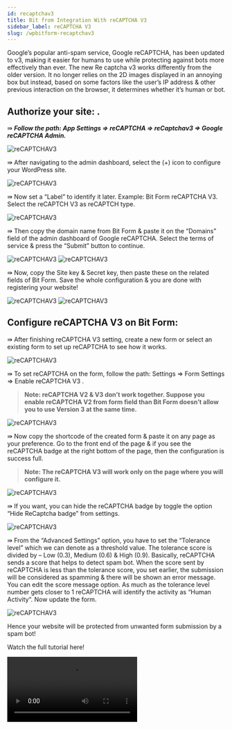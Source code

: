 ```yaml
---
id: recaptchav3
title: Bit from Integration With reCAPTCHA V3 
sidebar_label: reCAPTCHA V3 
slug: /wpbitform-recaptchav3
---
```


Google’s popular anti-spam service, Google reCAPTCHA, has been updated to v3, making it easier for humans to use while protecting against bots more effectively than ever. The new Re captcha v3 works differently from the older version. It no longer relies on the 2D images displayed in an annoying box but instead, based on some factors like the user’s IP address & other previous interaction on the browser, it determines whether it’s human or bot.

## Authorize your site: .
⇛ ***Follow the path: App Settings => reCAPTCHA => reCaptchav3 => Google reCAPTCHA Admin.***

<Image src="recaptchav3/App Settings-Bit Form" alt="reCAPTCHAV3" w="1020" h="350" />

⇛ After navigating to the admin dashboard, select the (+) icon to configure your WordPress site.

<Image src="recaptchav3/reCAPTCH Admin-Bit Form" alt="reCAPTCHAV3" w="1020" h="300" />

⇛ Now set a “Label” to identify it later. Example: Bit Form reCAPTCHA V3. Select the reCAPTCH V3 as reCAPTCH type.

<Image src="recaptchav3/Register site1-Bit Form" alt="reCAPTCHAV3" w="1020" h="350" />

⇛ Then copy the domain name from Bit Form & paste it on the “Domains” field of the admin dashboard of Google reCAPTCHA. Select the terms of service & press the “Submit” button to continue.

<Image src="recaptchav3/Copy Domain URL-Bit Form" alt="reCAPTCHAV3" w="1020" h="350" />

<Image src="recaptchav3/Submit-Bit Form" alt="reCAPTCHAV3" w="1020" h="350" />

⇛ Now, copy the Site key & Secret key, then paste these on the related fields of Bit Form. Save the whole configuration & you are done with registering your website!

<Image src="recaptchav3/Copy Site&Secret key-Bit Form" alt="reCAPTCHAV3" w="1020" h="350" />

<Image src="recaptchav3/Paste key-Bit Form" alt="reCAPTCHAV3" w="1020" h="350" />

## Configure reCAPTCHA V3 on Bit Form:
⇛ After finishing reCAPTCHA V3 setting, create a new form or select an existing form to set up reCAPTCHA to see how it works.

<Image src="recaptchav3/Create Form-Bit Form" alt="reCAPTCHAV3" w="1020" h="350" />

⇛ To set reCAPTCHA on the form, follow the path: Settings => Form Settings => Enable reCAPTCHA V3 .

> **Note:  reCAPTCHA V2 & V3 don’t work together. Suppose you enable reCAPTCHA V2 from form field than Bit Form doesn’t allow you to use Version 3 at the same time.**

<Image src="recaptchav3/Form Settings" alt="reCAPTCHAV3" w="1020" h="350" />

⇛ Now copy the shortcode of the created form & paste it on any page as your preference. Go to the front end of the page & if you see the reCAPTCHA badge at the right bottom of the page, then the configuration is success full.

> **Note: The reCAPTCHA V3 will work only on the page where you will configure it.**

<Image src="recaptchav3/See reCAPTCHA badge-Bit Form" alt="reCAPTCHAV3" w="1020" h="350" />

⇛ If you want, you can hide the reCAPTCHA badge by toggle the option “Hide ReCaptcha badge” from settings.

<Image src="recaptchav3/Hide badge-Bit Form" alt="reCAPTCHAV3" w="1020" h="300" />

⇛ From the “Advanced Settings” option, you have to set the “Tolerance level” which we can denote as a threshold value. The tolerance score is divided by – Low (0.3), Medium (0.6) & High (0.9). Basically, reCAPTCHA sends a score that helps to detect spam bot. When the score sent by reCAPTCHA is less than the tolerance score, you set earlier, the submission will be considered as spamming & there will be shown an error message. You can edit the score message option. As much as the tolerance level number gets closer to 1 reCAPTCHA will identify the activity as “Human Activity“. Now update the form.

<Image src="recaptchav3/Advanced Settings" alt="reCAPTCHAV3" w="1020" h="350" />

Hence your website will be protected from unwanted form submission by a spam bot!

Watch the full tutorial here!

<Video youtube src="zS8QXxy6U-g" />
